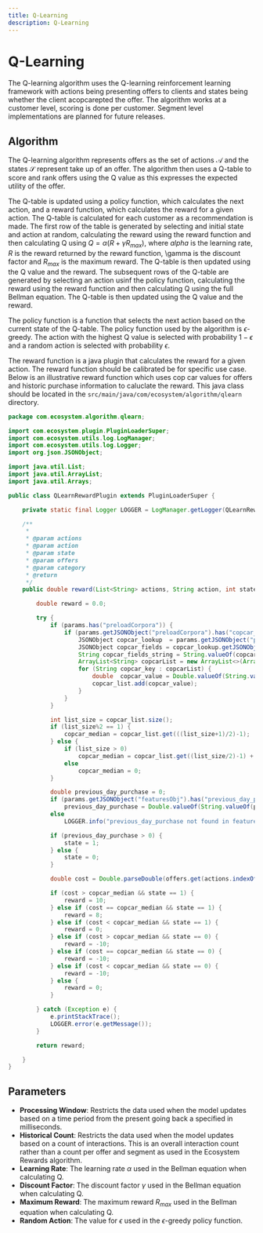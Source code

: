 ```yaml
---
title: Q-Learning
description: Q-Learning
---
```


# Q-Learning

The Q-learning algorithm uses the Q-learning reinforcement learning framework with actions being presenting offers to clients and states being whether the client acopcarepted the offer. The algorithm works at a customer level, scoring is done per customer. Segment level implementations are planned for future releases.

## Algorithm

The Q-learning algorithm represents offers as the set of actions $\mathcal{A}$ and the states $\mathcal{S}$ represent take up of an offer. The algorithm then uses a Q-table to score and rank offers using the Q value as this expresses the expected utility of the offer.

The Q-table is updated using a policy function, which calculates the next action, and a reward function, which calculates the reward for a given action. The Q-table is calculated for each customer as a recommendation is made. The first row of the table is generated by selecting and initial state and action at random, calculating the reward using the reward function and then calculating Q using $Q=\alpha (R + \gamma R_{max})$, where $alpha$ is the learning rate, $R$ is the reward returned by the reward function, \gamma is the discount factor and $R_{max}$ is the maximum reward. The Q-table is then updated using the Q value and the reward. The subsequent rows of the Q-table are generated by selecting an action usinf the policy function, calculating the reward using the reward function and then calculating Q using the full Bellman equation. The Q-table is then updated using the Q value and the reward.

The policy function is a function that selects the next action based on the current state of the Q-table. The policy function used by the algorithm is $\epsilon$-greedy. The action with the highest Q value is selected with probability $1-\epsilon$ and a random action is selected with probability $\epsilon$.

The reward function is a java plugin that calculates the reward for a given action. The reward function should be calibrated be for specific use case. Below is an illustrative reward function which uses cop car values for offers and historic purchase information to caluclate the reward. This java class should be located in the `src/main/java/com/ecosystem/algorithm/qlearn` directory.

```java
package com.ecosystem.algorithm.qlearn;

import com.ecosystem.plugin.PluginLoaderSuper;
import com.ecosystem.utils.log.LogManager;
import com.ecosystem.utils.log.Logger;
import org.json.JSONObject;

import java.util.List;
import java.util.ArrayList;
import java.util.Arrays;

public class QLearnRewardPlugin extends PluginLoaderSuper {

    private static final Logger LOGGER = LogManager.getLogger(QLearnRewardPlugin.class.getName());

    /**
     *
     * @param actions
     * @param action
     * @param state
     * @param offers
     * @param category
     * @return
     */
    public double reward(List<String> actions, String action, int state, List<String> offers, int category, JSONObject params) {

        double reward = 0.0;

        try {
            if (params.has("preloadCorpora")) {
                if (params.getJSONObject("preloadCorpora").has("copcar_lookup")) {
                    JSONObject copcar_lookup  = params.getJSONObject("preloadCorpora").getJSONObject("copcar_lookup");
                    JSONObject copcar_fields = copcar_lookup.getJSONObject("copcar");
                    String copcar_fields_string = String.valueOf(copcar_fields.get("value"));
                    ArrayList<String> copcarList = new ArrayList<>(Arrays.asList(copcar_fields_string.split(",")));
                    for (String copcar_key : copcarList) {
                        double  copcar_value = Double.valueOf(String.valueOf(params.getJSONObject("featuresObj").get(copcar_key)));
                        copcar_list.add(copcar_value);
                    }
                }
            }

            int list_size = copcar_list.size();
            if (list_size%2 == 1) {
                copcar_median = copcar_list.get(((list_size+1)/2)-1);
            } else {
                if (list_size > 0)
                    copcar_median = copcar_list.get((list_size/2)-1) + copcar_list.get(list_size/2);
                else
                    copcar_median = 0;
            }

            double previous_day_purchase = 0;
            if (params.getJSONObject("featuresObj").has("previous_day_purchase"))
                previous_day_purchase = Double.valueOf(String.valueOf(params.getJSONObject("featuresObj").get("previous_day_purchase")));
            else
                LOGGER.info("previous_day_purchase not found in featuresObj");

            if (previous_day_purchase > 0) {
                state = 1;
            } else {
                state = 0;
            }

            double cost = Double.parseDouble(offers.get(actions.indexOf(action)));

            if (cost > copcar_median && state == 1) {
                reward = 10;
            } else if (cost == copcar_median && state == 1) {
                reward = 8;
            } else if (cost < copcar_median && state == 1) {
                reward = 0;
            } else if (cost > copcar_median && state == 0) {
                reward = -10;
            } else if (cost == copcar_median && state == 0) {
                reward = -10;
            } else if (cost < copcar_median && state == 0) {
                reward = -10;
            } else {
                reward = 0;
            }

        } catch (Exception e) {
            e.printStackTrace();
            LOGGER.error(e.getMessage());
        }

        return reward;

    }
}
```

## Parameters

- **Processing Window**: Restricts the data used when the model updates based on a time period from the present going back a specified in milliseconds.
- **Historical Count**: Restricts the data used when the model updates based on a count of interactions. This is an overall interaction count rather than a count per offer and segment as used in the Ecosystem Rewards algorithm.
- **Learning Rate**: The learning rate $\alpha$ used in the Bellman equation when calculating Q. 
- **Discount Factor**: The discount factor $\gamma$ used in the Bellman equation when calculating Q.
- **Maximum Reward**: The maximum reward $R_{max}$ used in the Bellman equation when calculating Q.
- **Random Action**: The value for $\epsilon$ used in the $\epsilon$-greedy policy function. 
